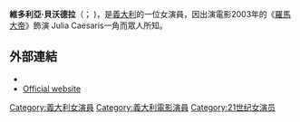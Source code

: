 {{Infobox person
| name             = 維多利亞·貝沃德拉
|英文名=Vittoria Belvedere
| image            = 
| caption          = 
| birth_name       =  
| birth_date       = {{Birth_date_and_age|1972|1|17}}
| birth_place      = [[義大利|義大利]][[維博瓦倫蒂亞|維博瓦倫蒂亞]]
| death_date       = 
| death_place      = 
| death_cause      = 
| body_discovered  = 
| resting_place    = 
| education        = 
| alma_mater       = 
| religion         = 
| hometown         = 
| residence        = 
| nationality      = {{義大利}}
| other_names      = 
| occupation       = 演員
| years_active     = 
| spouse           =
| domestic_partner = 
| children         = 
| parents          = 
| known_for        = 
| awards           = 
| 語言 = [[英語|英語]]、[[義大利語|義大利語]]
| signature        = 
| 代表作 = 《[[羅馬大帝|羅馬大帝]]》
| website          = 
| IMDb = 2412355
}}
'''維多利亞·貝沃德拉'''（{{lang-it|'''Vittoria Belvedere'''}}；{{bd|1972年|1月17日}} )，是[[義大利|義大利]]的一位女演員，因出演電影2003年的《[[羅馬大帝|羅馬大帝]]》飾演 Julia Caesaris一角而眾人所知。

== 外部連結 ==
* {{IMDb name|0069722}}
*[https://web.archive.org/web/20071025051106/http://www.vittoriabelvedere.it/home.asp Official website] 

{{Authority control}}
{{DEFAULTSORT: Belvedere, Vittoria}}
[[Category:義大利女演員|Category:義大利女演員]]
[[Category:義大利電影演員|Category:義大利電影演員]]
[[Category:21世纪女演员|Category:21世纪女演员]]
{{意大利人物小作品}}